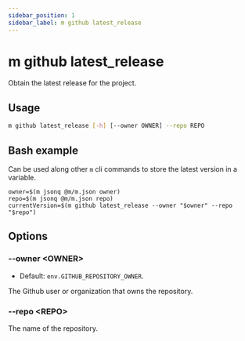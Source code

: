 ```yaml
---
sidebar_position: 1
sidebar_label: m github latest_release
---
```



# m github latest_release

Obtain the latest release for the project.

## Usage

```sh
m github latest_release [-h] [--owner OWNER] --repo REPO
```

<LatestReleaseSvg />

## Bash example

Can be used along other `m` cli commands to store the latest version in a
variable.

```shell
owner=$(m jsonq @m/m.json owner)
repo=$(m jsonq @m/m.json repo)
currentVersion=$(m github latest_release --owner "$owner" --repo "$repo")
```

## Options

### --owner &lt;OWNER>

- Default: `env.GITHUB_REPOSITORY_OWNER`.

The Github user or organization that owns the repository.

### --repo &lt;REPO>

The name of the repository.
